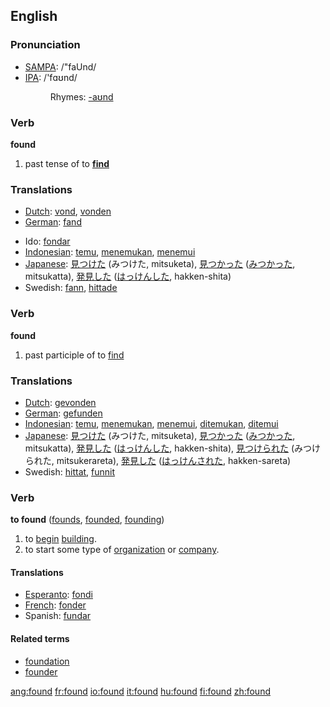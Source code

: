 ==English==

{{rank|last|here|thought|139|found|people|still|just}}

=== Pronunciation ===
*[[w:SAMPA|SAMPA]]: /"faUnd/
*[[w:IPA|IPA]]: /'fɑʊnd/
*:Rhymes: [[Rhymes:English:-aʊnd|-aʊnd]]

===Verb===
'''found'''
# past tense of to '''[[find]]'''

=== Translations ===
{{top}}
*[[Dutch]]: [[vond]], [[vonden]]
*[[German]]: [[fand]]
{{mid}}
*Ido: [[fondar]]
*[[Indonesian]]: [[temu]], [[temu|menemukan]], [[temu|menemui]]
*[[Japanese]]: [[見つけた]] (みつけた, mitsuketa), [[見つかった]] ([[みつかった]], mitsukatta), [[発見]]した ([[はっけん]]した, hakken-shita)
*Swedish: [[fann]], [[hittade]]
{{bottom}}

===Verb===
'''found'''
# past participle of to [[find]]

=== Translations ===
*[[Dutch]]: [[gevonden]]
*[[German]]: [[gefunden]] 
*[[Indonesian]]: [[temu]], [[temu|menemukan]], [[temu|menemui]], [[temu|ditemukan]], [[temu|ditemui]]
*[[Japanese]]: [[見つけた]] (みつけた, mitsuketa), [[見つかった]] ([[みつかった]], mitsukatta), [[発見]]した ([[はっけん]]した, hakken-shita), [[見つけられた]] (みつけられた, mitsukerareta), [[発見]]した ([[はっけん]]された, hakken-sareta)
*Swedish: [[hittat]], [[funnit]]

===Verb===
'''to found'''  ([[founds]], [[founded]], [[founding]])
# to [[begin]] [[building]].
# to start some type of [[organization]] or [[company]].

====Translations====
*[[Esperanto]]: [[fondi]]
*[[French]]: [[fonder]]
*Spanish: [[fundar]]

====Related terms====
*[[foundation]]
*[[founder]]

[[ang:found]]
[[fr:found]]
[[io:found]]
[[it:found]]
[[hu:found]]
[[fi:found]]
[[zh:found]]